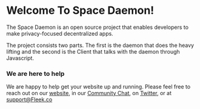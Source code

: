 # Welcome To Space Daemon!

The Space Daemon is an open source project that enables developers to make privacy-focused decentralized apps.

The project consists two parts. The first is the daemon that does the heavy lifting and the second is the Client that talks with the daemon through Javascript.

### We are here to help

We are happy to help get your website up and running. Please feel free to reach out on our [website](https://Fleek.co), in our [Community Chat](https://join.slack.com/t/fleek-public/shared_invite/zt-bxna7y1d-PbVdut4rgHt5jM6Zjg9g9A), on [Twitter](https://twitter.com/FleekHQ), or at support@Fleek.co
